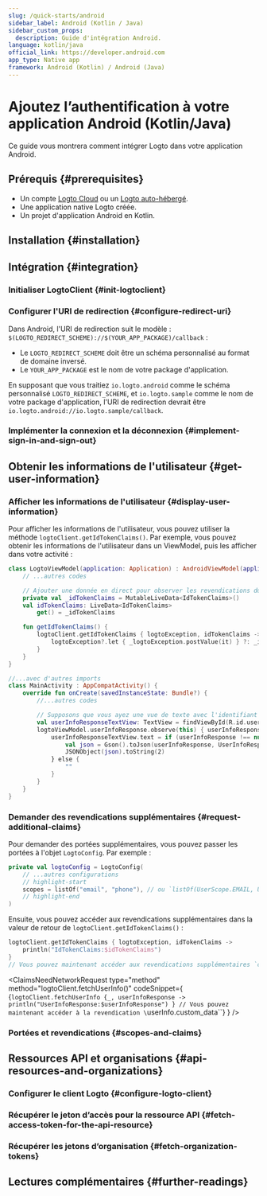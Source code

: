 ```yaml
---
slug: /quick-starts/android
sidebar_label: Android (Kotlin / Java)
sidebar_custom_props:
  description: Guide d'intégration Android.
language: kotlin/java
official_link: https://developer.android.com
app_type: Native app
framework: Android (Kotlin) / Android (Java)
---
```





# Ajoutez l’authentification à votre application Android (Kotlin/Java)

Ce guide vous montrera comment intégrer Logto dans votre application Android.

<AndroidGuideTip />

## Prérequis \{#prerequisites}

- Un compte [Logto Cloud](https://cloud.logto.io) ou un [Logto auto-hébergé](/introduction/set-up-logto-oss).
- Une application native Logto créée.
- Un projet d'application Android en Kotlin.

## Installation \{#installation}

<Installation />

## Intégration \{#integration}

### Initialiser LogtoClient \{#init-logtoclient}

<InitLogtoClient />

### Configurer l'URI de redirection \{#configure-redirect-uri}

<SignInFlowSummary />

<ConfigureRedirectUri
  figureSrc={redirectUriFigure}
  redirectUri="io.logto.android://io.logto.sample/callback"
/>

Dans Android, l'URI de redirection suit le modèle : `$(LOGTO_REDIRECT_SCHEME)://$(YOUR_APP_PACKAGE)/callback` :

- Le `LOGTO_REDIRECT_SCHEME` doit être un schéma personnalisé au format de domaine inversé.
- Le `YOUR_APP_PACKAGE` est le nom de votre package d'application.

En supposant que vous traitiez `io.logto.android` comme le schéma personnalisé `LOGTO_REDIRECT_SCHEME`, et `io.logto.sample` comme le nom de votre package d'application, l'URI de redirection devrait être `io.logto.android://io.logto.sample/callback`.

### Implémenter la connexion et la déconnexion \{#implement-sign-in-and-sign-out}

<ImplementSignInAndSignOut />

<Checkpoint />

## Obtenir les informations de l'utilisateur \{#get-user-information}

### Afficher les informations de l'utilisateur \{#display-user-information}

Pour afficher les informations de l'utilisateur, vous pouvez utiliser la méthode `logtoClient.getIdTokenClaims()`. Par exemple, vous pouvez obtenir les informations de l'utilisateur dans un ViewModel, puis les afficher dans votre activité :

```kotlin title="LogtoModelView.kt"
class LogtoViewModel(application: Application) : AndroidViewModel(application) {
    // ...autres codes

    // Ajouter une donnée en direct pour observer les revendications du jeton d'identifiant
    private val _idTokenClaims = MutableLiveData<IdTokenClaims>()
    val idTokenClaims: LiveData<IdTokenClaims>
        get() = _idTokenClaims

    fun getIdTokenClaims() {
        logtoClient.getIdTokenClaims { logtoException, idTokenClaims ->
            logtoException?.let { _logtoException.postValue(it) } ?: _idTokenClaims.postValue(idTokenClaims)
        }
    }
}
```

```kotlin title="MainActivity.kt"
//...avec d'autres imports
class MainActivity : AppCompatActivity() {
    override fun onCreate(savedInstanceState: Bundle?) {
        //...autres codes

        // Supposons que vous ayez une vue de texte avec l'identifiant `user_info_text_view` dans votre mise en page
        val userInfoResponseTextView: TextView = findViewById(R.id.user_info_text_view)
        logtoViewModel.userInfoResponse.observe(this) { userInfoResponse ->
            userInfoResponseTextView.text = if (userInfoResponse !== null) {
                val json = Gson().toJson(userInfoResponse, UserInfoResponse::class.java)
                JSONObject(json).toString(2)
            } else {
                ""
            }
        }
    }
}
```

### Demander des revendications supplémentaires \{#request-additional-claims}

<FindUserInfoMissing method="logtoClient.getIdTokenClaims()" />

<ScopesAndClaimsIntroduction />

Pour demander des portées supplémentaires, vous pouvez passer les portées à l'objet `LogtoConfig`. Par exemple :

```kotlin title="LogtoViewModel.kt"
private val logtoConfig = LogtoConfig(
    // ...autres configurations
    // highlight-start
    scopes = listOf("email", "phone"), // ou `listOf(UserScope.EMAIL, UserScope.PHONE)`
    // highlight-end
)
```

Ensuite, vous pouvez accéder aux revendications supplémentaires dans la valeur de retour de `logtoClient.getIdTokenClaims()` :

```kotlin
logtoClient.getIdTokenClaims { logtoException, idTokenClaims ->
    println("IdTokenClaims:$idTokenClaims")
}
// Vous pouvez maintenant accéder aux revendications supplémentaires `claims.email`, `claims.phone`, etc.
```

<ClaimsNeedNetworkRequest
  type="method"
  method="logtoClient.fetchUserInfo()"
  codeSnippet={
    <CodeBlock
      language="kotlin"
      title="LogtoViewModel.kt"
    >{`logtoClient.fetchUserInfo {_, userInfoResponse ->
    println("UserInfoResponse:$userInfoResponse")
}
// Vous pouvez maintenant accéder à la revendication \`userInfo.custom_data\``}</CodeBlock>
  }
/>

### Portées et revendications \{#scopes-and-claims}

<ScopesAndClaims />

## Ressources API et organisations \{#api-resources-and-organizations}

<ApiResourcesDescription />

### Configurer le client Logto \{#configure-logto-client}

<ConfigApiResources />

### Récupérer le jeton d’accès pour la ressource API \{#fetch-access-token-for-the-api-resource}

<FetchAccessTokenForApiResources />

### Récupérer les jetons d’organisation \{#fetch-organization-tokens}

<FetchOrganizationTokenForUser />

## Lectures complémentaires \{#further-readings}

<FurtherReadings />
